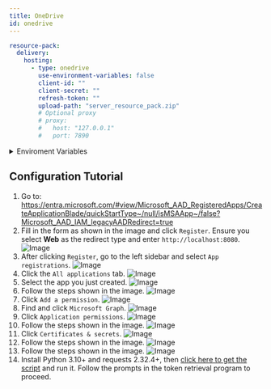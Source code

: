 ```yaml
---
title: OneDrive
id: onedrive
---
```


```yaml
resource-pack:
  delivery:
    hosting:
      - type: onedrive
        use-environment-variables: false
        client-id: ""
        client-secret: ""
        refresh-token: ""
        upload-path: "server_resource_pack.zip"
        # Optional proxy
        # proxy:
        #   host: "127.0.0.1"
        #   port: 7890
```

<details>
  <summary>Enviroment Variables</summary>
  - CE_ONEDRIVE_CLIENT_ID
  - CE_ONEDRIVE_CLIENT_SECRET
  - CE_ONEDRIVE_REFRESH_TOKEN
</details>

## Configuration Tutorial

1. Go to: https://entra.microsoft.com/#view/Microsoft_AAD_RegisteredApps/CreateApplicationBlade/quickStartType~/null/isMSAApp~/false?Microsoft_AAD_IAM_legacyAADRedirect=true
2. Fill in the form as shown in the image and click `Register`. Ensure you select **Web** as the redirect type and enter `http://localhost:8080`.
   ![Image](/img/host/onedrive-1.png)
3. After clicking `Register`, go to the left sidebar and select `App registrations`.
   ![Image](/img/host/onedrive-2.png)
4. Click the `All applications` tab.
   ![Image](/img/host/onedrive-3.png)
5. Select the app you just created.
   ![Image](/img/host/onedrive-4.png)
6. Follow the steps shown in the image.
   ![Image](/img/host/onedrive-5.png)
7. Click `Add a permission`.
   ![Image](/img/host/onedrive-6.png)
8. Find and click `Microsoft Graph`.
   ![Image](/img/host/onedrive-7.png)
9. Click `Application permissions`.
   ![Image](/img/host/onedrive-8.png)
10. Follow the steps shown in the image.
    ![Image](/img/host/onedrive-9.png)
11. Click `Certificates & secrets`.
    ![Image](/img/host/onedrive-10.png)
12. Follow the steps shown in the image.
    ![Image](/img/host/onedrive-11.png)
13. Follow the steps shown in the image.
    ![Image](/img/host/onedrive-12.png)
14. Install Python 3.10+ and requests 2.32.4+, then [click here to get the script](/file/dropbox-onedrive.py) and run it. Follow the prompts in the token retrieval program to proceed.
